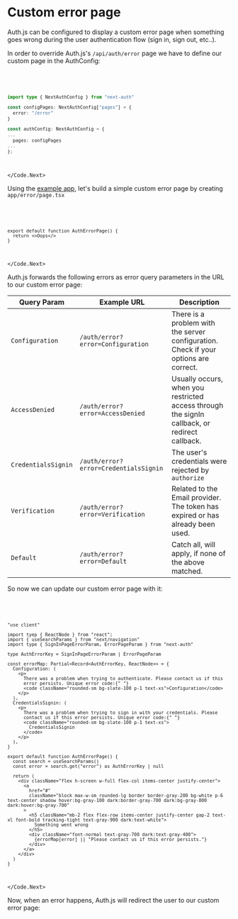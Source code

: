 
# Custom error page

Auth.js can be configured to display a custom error page when something goes wrong during the user authentication flow (sign in, sign out, etc..).

In order to override Auth.js's `/api/auth/error` page we have to define our custom page in the AuthConfig:

<Code>
<Code.Next>

```ts filename="./auth.ts"
import type { NextAuthConfig } from "next-auth"

const configPages: NextAuthConfig["pages"] = {
  error: "/error"
}

const authConfig: NextAuthConfig = {
...
  pages: configPages
...
};
```

</Code.Next>
</Code>

Using the [example app](https://github.com/nextauthjs/next-auth-example), let's build a simple custom error page by creating `app/error/page.tsx`

<Code>
<Code.Next>

```tsx filename="app/error/page.tsx"
export default function AuthErrorPage() {
  return <>Oops</>
}
```

</Code.Next>
</Code>

Auth.js forwards the following errors as error query parameters in the URL to our custom error page:

| Query Param         | Example URL                           | Description                                                                                   |
| ------------------- | ------------------------------------- | --------------------------------------------------------------------------------------------- |
| `Configuration`     | `/auth/error?error=Configuration`     | There is a problem with the server configuration. Check if your options are correct.          |
| `AccessDenied`      | `/auth/error?error=AccessDenied`      | Usually occurs, when you restricted access through the signIn callback, or redirect callback. |
| `CredentialsSignin` | `/auth/error?error=CredentialsSignin` | The user's credentials were rejected by `authorize`                                           |
| `Verification`      | `/auth/error?error=Verification`      | Related to the Email provider. The token has expired or has already been used.                |
| `Default`           | `/auth/error?error=Default`           | Catch all, will apply, if none of the above matched.                                          |

So now we can update our custom error page with it:

<Code>
<Code.Next>

```tsx filename="app/error/page.tsx"
"use client"

import tyep { ReactNode } from "react";
import { useSearchParams } from "next/navigation"
import type { SignInPageErrorParam, ErrorPageParam } from "next-auth"

type AuthErrorKey = SignInPageErrorParam | ErrorPageParam

const errorMap: Partial<Record<AuthErrorKey, ReactNode>> = {
  Configuration: (
    <p>
      There was a problem when trying to authenticate. Please contact us if this
      error persists. Unique error code:{" "}
      <code className="rounded-sm bg-slate-100 p-1 text-xs">Configuration</code>
    </p>
  ),
  CredentialsSignin: (
    <p>
      There was a problem when trying to sign in with your credentials. Please
      contact us if this error persists. Unique error code:{" "}
      <code className="rounded-sm bg-slate-100 p-1 text-xs">
        CredentialsSignin
      </code>
    </p>
  ),
}

export default function AuthErrorPage() {
  const search = useSearchParams()
  const error = search.get("error") as AuthErrorKey | null

  return (
    <div className="flex h-screen w-full flex-col items-center justify-center">
      <a
        href="#"
        className="block max-w-sm rounded-lg border border-gray-200 bg-white p-6 text-center shadow hover:bg-gray-100 dark:border-gray-700 dark:bg-gray-800 dark:hover:bg-gray-700"
      >
        <h5 className="mb-2 flex flex-row items-center justify-center gap-2 text-xl font-bold tracking-tight text-gray-900 dark:text-white">
          Something went wrong
        </h5>
        <div className="font-normal text-gray-700 dark:text-gray-400">
          {errorMap[error] || "Please contact us if this error persists."}
        </div>
      </a>
    </div>
  )
}
```

</Code.Next>
</Code>

Now, when an error happens, Auth.js will redirect the user to our custom error page:


<Screenshot src={CustomErrorPage} alt="Custom Error Page" />
